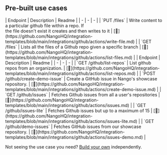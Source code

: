 
## Pre-built use cases

<AccordionGroup>


<Accordion title="Files">
| Endpoint | Description | Readme |
| - | - | - |
| `PUT /files` | Write content to a particular github file within a repo. If<br />the file doesn't exist it creates and then writes to it | [🔗](https://github.com/NangoHQ/integration-templates/blob/main/integrations/github/actions/write-file.md) |
| `GET /files` | Lists all the files of a Github repo given a specific branch | [🔗](https://github.com/NangoHQ/integration-templates/blob/main/integrations/github/actions/list-files.md) |
</Accordion>


<Accordion title="Others">
| Endpoint | Description | Readme |
| - | - | - |
| `GET /github/list-repos` | List github repos from an organization. | [🔗](https://github.com/NangoHQ/integration-templates/blob/main/integrations/github/actions/list-repos.md) |
| `POST /github/create-demo-issue` | Create a GitHub issue in Nango's showcase repository. | [🔗](https://github.com/NangoHQ/integration-templates/blob/main/integrations/github/actions/create-demo-issue.md) |
| `GET /github/issues` | Fetches Github issues from all a user's repositories | [🔗](https://github.com/NangoHQ/integration-templates/blob/main/integrations/github/actions/issues.md) |
| `GET /github/issues-lite` | Fetches Github issues but up to a maximum of 15 | [🔗](https://github.com/NangoHQ/integration-templates/blob/main/integrations/github/actions/issues-lite.md) |
| `GET /github/demo-issues` | Fetches GitHub issues from our showcase repository. | [🔗](https://github.com/NangoHQ/integration-templates/blob/main/integrations/github/actions/issues-demo.md) |
</Accordion>

</AccordionGroup>

<Tip>Not seeing the use case you need? [Build your own](https://nango.dev/slack) independently.</Tip>
